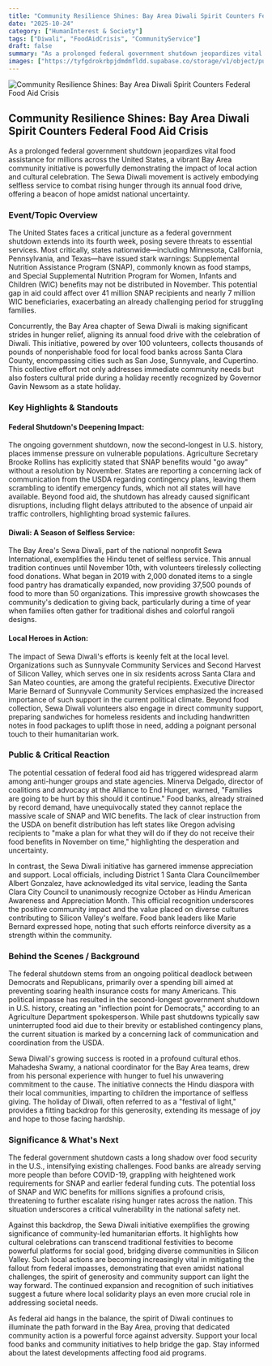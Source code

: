 ```yaml
---
title: "Community Resilience Shines: Bay Area Diwali Spirit Counters Federal Food Aid Crisis"
date: "2025-10-24"
category: ["HumanInterest & Society"]
tags: ["Diwali", "FoodAidCrisis", "CommunityService"]
draft: false
summary: "As a prolonged federal government shutdown jeopardizes vital food assistance for millions across the United States, a vibrant Bay Area community initiative is powerfully demonstrating the impact of local action and cultural celebration. The Sewa Diwali movement is actively embodying selfless service to combat rising hunger through its annual food drive, offering a beacon of hope amidst national uncertainty."
images: ["https://tyfgdrokrbpjdmdmfldd.supabase.co/storage/v1/object/public/image/2025-10-24-00-05-49-303-04-00.jpg"]
---
```



![Community Resilience Shines: Bay Area Diwali Spirit Counters Federal Food Aid Crisis](https://tyfgdrokrbpjdmdmfldd.supabase.co/storage/v1/object/public/image/2025-10-24-00-05-49-303-04-00.jpg)

## Community Resilience Shines: Bay Area Diwali Spirit Counters Federal Food Aid Crisis

As a prolonged federal government shutdown jeopardizes vital food assistance for millions across the United States, a vibrant Bay Area community initiative is powerfully demonstrating the impact of local action and cultural celebration. The Sewa Diwali movement is actively embodying selfless service to combat rising hunger through its annual food drive, offering a beacon of hope amidst national uncertainty.

### Event/Topic Overview

The United States faces a critical juncture as a federal government shutdown extends into its fourth week, posing severe threats to essential services. Most critically, states nationwide—including Minnesota, California, Pennsylvania, and Texas—have issued stark warnings: Supplemental Nutrition Assistance Program (SNAP), commonly known as food stamps, and Special Supplemental Nutrition Program for Women, Infants and Children (WIC) benefits may not be distributed in November. This potential gap in aid could affect over 41 million SNAP recipients and nearly 7 million WIC beneficiaries, exacerbating an already challenging period for struggling families.

Concurrently, the Bay Area chapter of Sewa Diwali is making significant strides in hunger relief, aligning its annual food drive with the celebration of Diwali. This initiative, powered by over 100 volunteers, collects thousands of pounds of nonperishable food for local food banks across Santa Clara County, encompassing cities such as San Jose, Sunnyvale, and Cupertino. This collective effort not only addresses immediate community needs but also fosters cultural pride during a holiday recently recognized by Governor Gavin Newsom as a state holiday.

### Key Highlights & Standouts

#### Federal Shutdown's Deepening Impact:

The ongoing government shutdown, now the second-longest in U.S. history, places immense pressure on vulnerable populations. Agriculture Secretary Brooke Rollins has explicitly stated that SNAP benefits would "go away" without a resolution by November. States are reporting a concerning lack of communication from the USDA regarding contingency plans, leaving them scrambling to identify emergency funds, which not all states will have available. Beyond food aid, the shutdown has already caused significant disruptions, including flight delays attributed to the absence of unpaid air traffic controllers, highlighting broad systemic failures.

#### Diwali: A Season of Selfless Service:

The Bay Area's Sewa Diwali, part of the national nonprofit Sewa International, exemplifies the Hindu tenet of selfless service. This annual tradition continues until November 10th, with volunteers tirelessly collecting food donations. What began in 2019 with 2,000 donated items to a single food pantry has dramatically expanded, now providing 37,500 pounds of food to more than 50 organizations. This impressive growth showcases the community's dedication to giving back, particularly during a time of year when families often gather for traditional dishes and colorful rangoli designs.

#### Local Heroes in Action:

The impact of Sewa Diwali's efforts is keenly felt at the local level. Organizations such as Sunnyvale Community Services and Second Harvest of Silicon Valley, which serves one in six residents across Santa Clara and San Mateo counties, are among the grateful recipients. Executive Director Marie Bernard of Sunnyvale Community Services emphasized the increased importance of such support in the current political climate. Beyond food collection, Sewa Diwali volunteers also engage in direct community support, preparing sandwiches for homeless residents and including handwritten notes in food packages to uplift those in need, adding a poignant personal touch to their humanitarian work.

### Public & Critical Reaction

The potential cessation of federal food aid has triggered widespread alarm among anti-hunger groups and state agencies. Minerva Delgado, director of coalitions and advocacy at the Alliance to End Hunger, warned, "Families are going to be hurt by this should it continue." Food banks, already strained by record demand, have unequivocally stated they cannot replace the massive scale of SNAP and WIC benefits. The lack of clear instruction from the USDA on benefit distribution has left states like Oregon advising recipients to "make a plan for what they will do if they do not receive their food benefits in November on time," highlighting the desperation and uncertainty.

In contrast, the Sewa Diwali initiative has garnered immense appreciation and support. Local officials, including District 1 Santa Clara Councilmember Albert Gonzalez, have acknowledged its vital service, leading the Santa Clara City Council to unanimously recognize October as Hindu American Awareness and Appreciation Month. This official recognition underscores the positive community impact and the value placed on diverse cultures contributing to Silicon Valley's welfare. Food bank leaders like Marie Bernard expressed hope, noting that such efforts reinforce diversity as a strength within the community.

### Behind the Scenes / Background

The federal shutdown stems from an ongoing political deadlock between Democrats and Republicans, primarily over a spending bill aimed at preventing soaring health insurance costs for many Americans. This political impasse has resulted in the second-longest government shutdown in U.S. history, creating an "inflection point for Democrats," according to an Agriculture Department spokesperson. While past shutdowns typically saw uninterrupted food aid due to their brevity or established contingency plans, the current situation is marked by a concerning lack of communication and coordination from the USDA.

Sewa Diwali's growing success is rooted in a profound cultural ethos. Mahadesha Swamy, a national coordinator for the Bay Area teams, drew from his personal experience with hunger to fuel his unwavering commitment to the cause. The initiative connects the Hindu diaspora with their local communities, imparting to children the importance of selfless giving. The holiday of Diwali, often referred to as a "festival of light," provides a fitting backdrop for this generosity, extending its message of joy and hope to those facing hardship.

### Significance & What's Next

The federal government shutdown casts a long shadow over food security in the U.S., intensifying existing challenges. Food banks are already serving more people than before COVID-19, grappling with heightened work requirements for SNAP and earlier federal funding cuts. The potential loss of SNAP and WIC benefits for millions signifies a profound crisis, threatening to further escalate rising hunger rates across the nation. This situation underscores a critical vulnerability in the national safety net.

Against this backdrop, the Sewa Diwali initiative exemplifies the growing significance of community-led humanitarian efforts. It highlights how cultural celebrations can transcend traditional festivities to become powerful platforms for social good, bridging diverse communities in Silicon Valley. Such local actions are becoming increasingly vital in mitigating the fallout from federal impasses, demonstrating that even amidst national challenges, the spirit of generosity and community support can light the way forward. The continued expansion and recognition of such initiatives suggest a future where local solidarity plays an even more crucial role in addressing societal needs.

As federal aid hangs in the balance, the spirit of Diwali continues to illuminate the path forward in the Bay Area, proving that dedicated community action is a powerful force against adversity. Support your local food banks and community initiatives to help bridge the gap. Stay informed about the latest developments affecting food aid programs.


